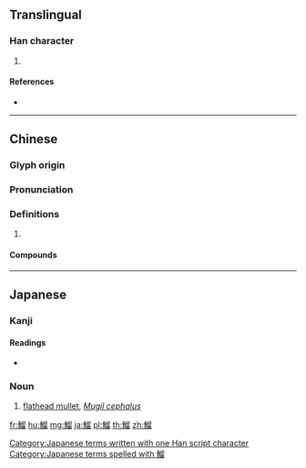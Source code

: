 {{character info/new}}
==Translingual==

===Han character===
{{Han char|rn=195|rad=魚|as=10|sn=21|four=27362|canj=NFHHW}}

# {{defn|Han|sort=魚10}}

====References====
* {{Han ref|kx=1475.330|dkj=46374|hdz=74707.130|uh=9C21|ud=39969|bh=F6B1|bd=63153}}

----

==Chinese==
{{zh-forms}}

===Glyph origin===
{{Han etym}}

===Pronunciation===
{{zh-pron
|m=liú
|c=lau4
|mn=liu
|mc=y
|oc=y
|cat=
}}

===Definitions===
{{zh-hanzi}}

# {{rfdef|zh}}

====Compounds====
{{zh-der|鰗鰡嘴|鰗鰡|烏鰡|鰡公}}

----

==Japanese==

===Kanji===
{{ja-kanji|grade=|rs=魚10}}

====Readings====
* {{ja-readings|on=[[りゅう]] (ryū)|kun=}}

===Noun===
{{ja-noun|ぼら|ボラ}}

# [[flathead mullet]], ''[[Mugil cephalus]]''

{{wikipedia|Flathead mullet}}

[[Category:Japanese terms written with one Han script character]]
[[Category:Japanese terms spelled with 鰡]]

[[fr:鰡]]
[[hu:鰡]]
[[mg:鰡]]
[[ja:鰡]]
[[pl:鰡]]
[[th:鰡]]
[[zh:鰡]]